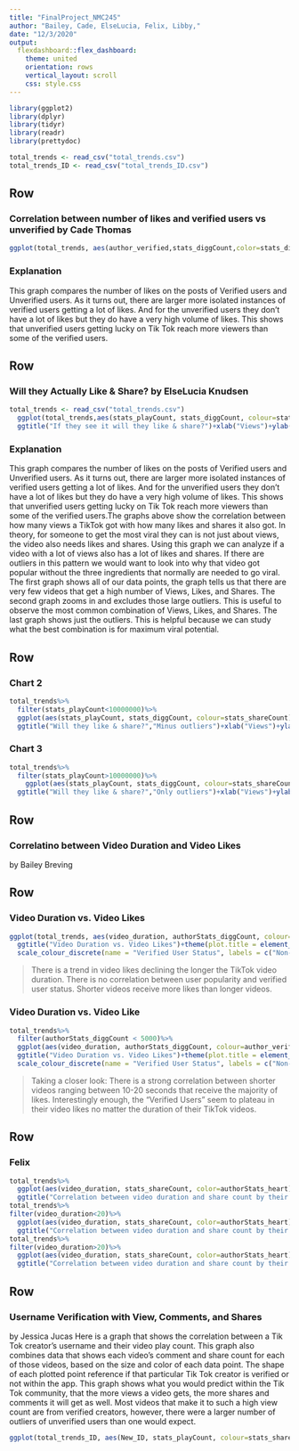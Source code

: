```yaml
---
title: "FinalProject_NMC245"
author: "Bailey, Cade, ElseLucia, Felix, Libby,"
date: "12/3/2020"
output: 
  flexdashboard::flex_dashboard:
    theme: united
    orientation: rows
    vertical_layout: scroll
    css: style.css
---
```


```r
library(ggplot2)
library(dplyr)
library(tidyr)
library(readr)
library(prettydoc)

total_trends <- read_csv("total_trends.csv")
total_trends_ID <- read_csv("total_trends_ID.csv")
```

Row {data-height=500}
-------------------------------------
### Correlation between number of likes and verified users vs unverified by Cade Thomas {data-height=650}

```r
ggplot(total_trends, aes(author_verified,stats_diggCount,color=stats_diggCount)) + geom_jitter()+scale_colour_continuous(name = "# of Likes")+labs(title="Verified users and unverified users VS Likes", x="Author", y="Likes")
```

### Explanation {.no-title}
This graph compares the number of likes on the posts of Verified users and Unverified users. As it turns out, there are larger more isolated instances of verified users getting a lot of likes. And for the unverified users they don't have a lot of likes but they do have a very high volume of likes. This shows that unverified users getting lucky on Tik Tok reach more viewers than some of the verified users.

Row {data-height=500}
-------------------------------------

### Will they Actually Like & Share? by ElseLucia Knudsen


```r

total_trends <- read_csv("total_trends.csv")
  ggplot(total_trends,aes(stats_playCount, stats_diggCount, colour=stats_shareCount))+geom_point()+
  ggtitle("If they see it will they like & share?")+xlab("Views")+ylab("Likes")+scale_colour_continuous(name = "Shares")
```

### Explanation {.no-title}
This graph compares the number of likes on the posts of Verified users and Unverified users. As it turns out, there are larger more isolated instances of verified users getting a lot of likes. And for the unverified users they don't have a lot of likes but they do have a very high volume of likes. This shows that unverified users getting lucky on Tik Tok reach more viewers than some of the verified users.The graphs above show the correlation between how many views a TikTok got with how many likes and shares it also got. In theory, for someone to get the most viral they can is not just about views, the video also needs likes and shares. Using this graph we can analyze if a video with a lot of views also has a lot of likes and shares. If there are outliers in this pattern we would want to look into why that video got popular without the three ingredients that normally are needed to go viral. The first graph shows all of our data points, the graph tells us that there are very few videos that get a high number of Views, Likes, and Shares. The second graph zooms in and excludes those large outliers. This is useful to observe the most common combination of Views, Likes, and Shares. The last graph shows just the outliers. This is helpful because we can study what the best combination is for maximum viral potential.    

Row
-------------------------------------    
### Chart 2 {.no-title}

```r
total_trends%>%
  filter(stats_playCount<10000000)%>%
  ggplot(aes(stats_playCount, stats_diggCount, colour=stats_shareCount))+geom_point()+
  ggtitle("Will they like & share?","Minus outliers")+xlab("Views")+ylab("Likes")+scale_colour_continuous(name = "Shares")
```
 
### Chart 3 {.no-title}
    
```r
total_trends%>%
  filter(stats_playCount>10000000)%>%
    ggplot(aes(stats_playCount, stats_diggCount, colour=stats_shareCount))+geom_point()+
  ggtitle("Will they like & share?","Only outliers")+xlab("Views")+ylab("Likes")+scale_colour_continuous(name = "Shares")

```

Row
-------------------------------------

### Correlatino between Video Duration and Video Likes

by Bailey Breving

Row
-------------------------------------
### Video Duration vs. Video Likes {data-padding=10}
```r
ggplot(total_trends, aes(video_duration, authorStats_diggCount, colour=author_verified))+geom_jitter()+xlab("Video Duration")+ylab("Video Likes")+
  ggtitle("Video Duration vs. Video Likes")+theme(plot.title = element_text(hjust = 0.5))+
  scale_colour_discrete(name = "Verified User Status", labels = c("Non-Verified", "Verified"))
```

>There is a trend in video likes declining the longer the TikTok video duration. There is no correlation between user popularity and verified user status. Shorter videos receive more likes than longer videos.

### Video Duration vs. Video Like {data-padding=10}
```r
total_trends%>%
  filter(authorStats_diggCount < 5000)%>%
  ggplot(aes(video_duration, authorStats_diggCount, colour=author_verified))+geom_jitter()+xlab("Video Duration")+ylab("Video Likes")+
  ggtitle("Video Duration vs. Video Likes")+theme(plot.title = element_text(hjust = 0.5))+
  scale_colour_discrete(name = "Verified User Status", labels = c("Non-Verified", "Verified"))
```

>Taking a closer look: There is a strong correlation between shorter videos ranging between 10-20 seconds that receive the majority of likes. Interestingly enough, the “Verified Users” seem to plateau in their video likes no matter the duration of their TikTok videos. 

Row
-------------------------------------
### Felix

```r
total_trends%>%
  ggplot(aes(video_duration, stats_shareCount, color=authorStats_heart))+geom_jitter()+
  ggtitle("Correlation between video duration and share count by their amount of likes")+xlab("Video duration")+ylab("Share count")+scale_colour_continuous(name = "Likes per video")
total_trends%>%
filter(video_duration<20)%>%
  ggplot(aes(video_duration, stats_shareCount, color=authorStats_heart))+geom_jitter()+
  ggtitle("Correlation between video duration and share count by their amount of likes <20")+xlab("Video duration")+ylab("Share count")+scale_colour_continuous(name = "Likes per video")
total_trends%>%
filter(video_duration>20)%>%
  ggplot(aes(video_duration, stats_shareCount, color=authorStats_heart))+geom_jitter()+
  ggtitle("Correlation between video duration and share count by their amount of likes >20")+xlab("Video duration")+ylab("Share count")+scale_colour_continuous(name = "Likes per video")

```

Row
-------------------------------------
### Username Verification with View, Comments, and Shares 

by Jessica Jucas
Here is a graph that shows the correlation between a Tik Tok creator's username and their video play count. This graph also combines data that shows each video's comment and share count for each of those videos, based on the size and color of each data point. The shape of each plotted point reference if that particular Tik Tok creator is verified or not within the app. This graph shows what you would predict within the Tik Tok community, that the more views a video gets, the more shares and comments it will get as well. Most videos that make it to such a high view count are from verified creators, however, there were a larger number of outliers of unverified users than one would expect.  

```r
ggplot(total_trends_ID, aes(New_ID, stats_playCount, colour=stats_shareCount, size=stats_commentCount, shape=author_verified))+geom_jitter()+xlab("Creator Nickname")+ylab("Video Play Count")+scale_colour_continuous(name="Share Count")+scale_size_continuous(name="Comment Count")+scale_shape_discrete(name="Author Verification")

```

